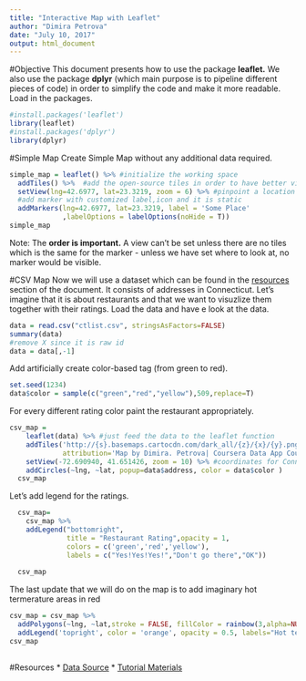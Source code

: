 ---
title: "Interactive Map with Leaflet"
author: "Dimira Petrova"
date: "July 10, 2017"
output: html_document
---
#Objective 
This document presents how to use the package **leaflet.** 
We also use the package **dplyr** (which main purpose is to pipeline different pieces of code) 
in order to simplify the code and make it more readable. 
Load in the packages. 
```{r, echo=FALSE,message=FALSE,warning=FALSE}
#install.packages('leaflet')
library(leaflet)
#install.packages('dplyr')
library(dplyr)
```

#Simple Map
Create Simple Map without any additional data required.
```{r,echo=TRUE}
simple_map = leaflet() %>% #initialize the working space
  addTiles() %>%  #add the open-source tiles in order to have better visualization
  setView(lng=42.6977, lat=23.3219, zoom = 6) %>% #pinpoint a location
  #add marker with customized label,icon and it is static
  addMarkers(lng=42.6977, lat=23.3219, label = 'Some Place'
             ,labelOptions = labelOptions(noHide = T))
simple_map 
```
Note: The **order is important.** A view can't be set unless there are no tiles which 
is the same for the marker - unless we have set where to look at, no marker would be visible.

#CSV Map
Now we will use a dataset which can be found in the [resources](#Resources) section of the document.
It consists of addresses in Connecticut. Let's imagine that it is about restaurants and that we want to 
visuzlize them together with their ratings. 
Load the data and have e look at the data. 
```{r,echo = TRUE}
data = read.csv("ctlist.csv", stringsAsFactors=FALSE)
summary(data)
#remove X since it is raw id
data = data[,-1]


```
Add artificially create color-based tag (from green to red).
```{r, echo =TRUE}
set.seed(1234)
data$color = sample(c("green","red","yellow"),509,replace=T)
```

For every different rating color paint the restaurant appropriately.  
```{r, echo = TRUE}
csv_map = 
    leaflet(data) %>% #just feed the data to the leaflet function
    addTiles('http://{s}.basemaps.cartocdn.com/dark_all/{z}/{x}/{y}.png', 
             attribution='Map by Dimira. Petrova| Coursera Data App Course') %>%
    setView(-72.690940, 41.651426, zoom = 10) %>% #coordinates for Connecticut 
    addCircles(~lng, ~lat, popup=data$address, color = data$color ) 
  csv_map
```
Let's add legend for the ratings.
```{r, echo=TRUE}
  csv_map= 
    csv_map %>% 
    addLegend("bottomright", 
              title = "Restaurant Rating",opacity = 1,
              colors = c('green','red','yellow'),
              labels = c("Yes!Yes!Yes!","Don't go there","OK"))
  
  csv_map
```
The last update that we will do on the map is to add imaginary hot termerature areas in red

```{r, echo=TRUE}

csv_map = csv_map %>%
  addPolygons(~lng, ~lat,stroke = FALSE, fillColor = rainbow(3,alpha=NULL)) %>%
  addLegend('topright', color = 'orange', opacity = 0.5, labels="Hot temperature",title = "Temperature")
csv_map
                     
```

#Resources
* [Data Source](https://github.com/trendct/walkthroughs/tree/master/0615-leaflet-r)
* [Tutorial Materials](https://trendct.org/2015/06/26/tutorial-how-to-put-dots-on-a-leaflet-map-with-r/)





